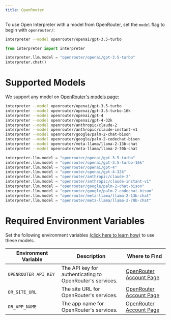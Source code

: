 ---
title: OpenRouter
---

To use Open Interpreter with a model from OpenRouter, set the `model` flag to begin with `openrouter/`:

<CodeGroup>

```bash Terminal
interpreter --model openrouter/openai/gpt-3.5-turbo
```

```python Python
from interpreter import interpreter

interpreter.llm.model = "openrouter/openai/gpt-3.5-turbo"
interpreter.chat()
```

</CodeGroup>

# Supported Models

We support any model on [OpenRouter's models page:](https://openrouter.ai/models)

<CodeGroup>

```bash Terminal
interpreter --model openrouter/openai/gpt-3.5-turbo
interpreter --model openrouter/openai/gpt-3.5-turbo-16k
interpreter --model openrouter/openai/gpt-4
interpreter --model openrouter/openai/gpt-4-32k
interpreter --model openrouter/anthropic/claude-2
interpreter --model openrouter/anthropic/claude-instant-v1
interpreter --model openrouter/google/palm-2-chat-bison
interpreter --model openrouter/google/palm-2-codechat-bison
interpreter --model openrouter/meta-llama/llama-2-13b-chat
interpreter --model openrouter/meta-llama/llama-2-70b-chat
```

```python Python
interpreter.llm.model = "openrouter/openai/gpt-3.5-turbo"
interpreter.llm.model = "openrouter/openai/gpt-3.5-turbo-16k"
interpreter.llm.model = "openrouter/openai/gpt-4"
interpreter.llm.model = "openrouter/openai/gpt-4-32k"
interpreter.llm.model = "openrouter/anthropic/claude-2"
interpreter.llm.model = "openrouter/anthropic/claude-instant-v1"
interpreter.llm.model = "openrouter/google/palm-2-chat-bison"
interpreter.llm.model = "openrouter/google/palm-2-codechat-bison"
interpreter.llm.model = "openrouter/meta-llama/llama-2-13b-chat"
interpreter.llm.model = "openrouter/meta-llama/llama-2-70b-chat"
```

</CodeGroup>

# Required Environment Variables

Set the following environment variables [(click here to learn how)](https://chat.openai.com/share/1062cdd8-62a1-4aa8-8ec9-eca45645971a) to use these models.

| Environment Variable  | Description  | Where to Find  |
| --------------------- | ------------ | -------------- |
| `OPENROUTER_API_KEY`       | The API key for authenticating to OpenRouter's services. | [OpenRouter Account Page](https://openrouter.ai/keys) |
| `OR_SITE_URL`      | The site URL for OpenRouter's services. | [OpenRouter Account Page](https://openrouter.ai/keys) |
| `OR_APP_NAME`   | The app name for OpenRouter's services. | [OpenRouter Account Page](https://openrouter.ai/keys) |
